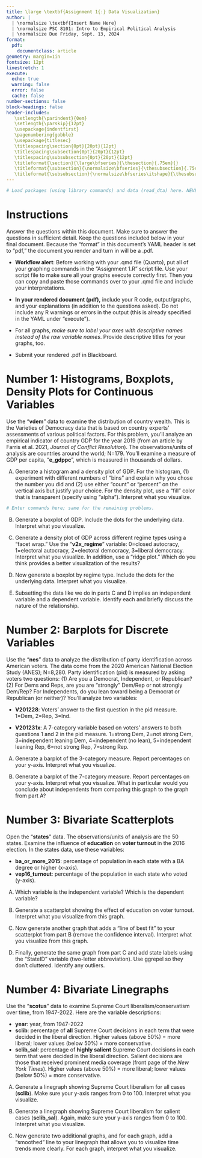 ```yaml
---
title: \large \textbf{Assignment 1{:} Data Visualization}
author: |
  | \normalsize \textbf{Insert Name Here}
  | \normalsize PSC 8101: Intro to Empirical Political Analysis
  | \normalsize Due Friday, Sept. 13, 2024
format: 
  pdf:
    documentclass: article
geometry: margin=1in
fontsize: 12pt
linestretch: 1
execute: 
  echo: true
  warning: false
  error: false
  cache: false
number-sections: false
block-headings: false
header-includes:
   \setlength{\parindent}{0em}
   \setlength{\parskip}{12pt}
   \usepackage{indentfirst}
   \pagenumbering{gobble}
   \usepackage{titlesec}
   \titlespacing\section{0pt}{20pt}{12pt}
   \titlespacing\subsection{0pt}{20pt}{12pt}
   \titlespacing\subsubsection{0pt}{20pt}{12pt}
   \titleformat{\section}{\large\bfseries}{\thesection}{.75em}{}
   \titleformat{\subsection}{\normalsize\bfseries}{\thesubsection}{.75em}{}
   \titleformat{\subsubsection}{\normalsize\bfseries\itshape}{\thesubsubsection}{.75em}{}
---
```


\newpage
\pagenumbering{arabic}


```r
# Load packages (using library commands) and data (read_dta) here. NEVER install packages in Quarto. Always install packages (just once) from your R script (.R files) or in the Console window. 


```

# Instructions

Answer the questions within this document. Make sure to answer the questions in sufficient detail. Keep the questions included below in your final document. Because the "format" in this document's YAML header is set to "pdf," the document you render and turn in will be a .pdf.

-   **Workflow alert**: Before working with your .qmd file (Quarto), put all of your graphing commands in the "Assignment 1.R" script file. Use your script file to make sure all your graphs execute correctly first. Then you can copy and paste those commands over to your .qmd file and include your interpretations. 

-   **In your rendered document (pdf),** include your R code, output/graphs, and your explanations (in addition to the questions asked). Do not include any R warnings or errors in the output (this is already specified in the YAML under "execute"). 

-   For all graphs, *make sure to label your axes with descriptive names instead of the raw variable names*. Provide descriptive titles for your graphs, too.

-   Submit your rendered .pdf in Blackboard.

# Number 1: Histograms, Boxplots, Density Plots for Continuous Variables

Use the "**vdem**" data to examine the distribution of country wealth. This is the Varieties of Democracy data that is based on country experts' assessments of various political factors. For this problem, you'll analyze an empirical indicator of country GDP for the year 2019 (from an article by Farris et al. 2021, *Journal of Conflict Resolution*). The observations/units of analysis are countries around the world; N=179. You'll examine a measure of GDP per capita, "**e_gdppc**", which is measured in thousands of dollars.

A.    Generate a histogram and a density plot of GDP. For the histogram, (1) experiment with different numbers of "bins" and explain why you chose the number you did and (2) use either "count" or "percent" on the vertical axis but justify your choice. For the density plot, use a "fill" color that is transparent (specify using "alpha"). Interpret what you visualize. 

```r
# Enter commands here; same for the remaining problems.

```

B.    Generate a boxplot of GDP. Include the dots for the underlying data. Interpret what you visualize.

C.    Generate a density plot of GDP across different regime types using a "facet wrap." Use the "**v2x_regime**" variable: 0=closed autocracy, 1=electoral autocracy, 2=electoral democracy, 3=liberal democracy. Interpret what you visualize. In addition, use a "ridge plot." Which do you think provides a better visualization of the results? 

D.    Now generate a boxplot by regime type. Include the dots for the underlying data. Interpret what you visualize.

E.    Subsetting the data like we do in parts C and D implies an independent variable and a dependent variable. Identify each and briefly discuss the nature of the relationship.

# Number 2: Barplots for Discrete Variables

Use the "**nes**" data to analyze the distribution of party identification across American voters. The data come from the 2020 American National Election Study (ANES); N=8,280. Party identification (pid) is measured by asking voters two questions: (1) Are you a Democrat, Independent, or Republican? (2) For Dems and Reps, are you are "strongly" Dem/Rep or not strongly Dem/Rep? For Independents, do you lean toward being a Democrat or Republican (or neither)? You'll analyze two variables:

-   **V201228**: Voters' answer to the first question in the pid measure. 1=Dem, 2=Rep, 3=Ind.

-   **V201231x**: A 7-category variable based on voters' answers to both questions 1 and 2 in the pid measure. 1=strong Dem, 2=not strong Dem, 3=independent leaning Dem, 4=independent (no lean), 5=independent leaning Rep, 6=not strong Rep, 7=strong Rep.

A.  Generate a barplot of the 3-category measure. Report percentages on your y-axis. Interpret what you visualize.

B.  Generate a barplot of the 7-category measure. Report percentages on your y-axis. Interpret what you visualize. What in particular would you conclude about independents from comparing this graph to the graph from part A?


# Number 3: Bivariate Scatterplots

Open the "**states**" data. The observations/units of analysis are the 50 states. Examine the influence of **education** on **voter turnout** in the 2016 election. In the states data, use these variables:

-   **ba_or_more_2015**: percentage of population in each state with a BA degree or higher (x-axis).
-   **vep16_turnout**: percentage of the population in each state who voted (y-axis).

A.    Which variable is the independent variable? Which is the dependent variable?

B.    Generate a scatterplot showing the effect of education on voter turnout. Interpret what you visualize from this graph.

C.    Now generate another graph that adds a "line of best fit" to your scatterplot from part B (remove the confidence interval). Interpret what you visualize from this graph.

D.    Finally, generate the same graph from part C and add state labels using the "StateID" variable (two-letter abbreviation). Use ggrepel so they don't cluttered. Identify any outliers.


# Number 4: Bivariate Linegraphs

Use the "**scotus**" data to examine Supreme Court liberalism/conservatism over time, from 1947-2022. Here are the variable descriptions:

-   **year**: year, from 1947-2022
-   **sclib**: percentage of **all** Supreme Court decisions in each term that were decided in the liberal direction. Higher values (above 50%) = more liberal; lower values (below 50%) = more conservative.
-   **sclib_sal**: percentage of **highly salient** Supreme Court decisions in each term that were decided in the liberal direction. Salient decisions are those that received prominent media coverage (front page of the *New York Times*). Higher values (above 50%) = more liberal; lower values (below 50%) = more conservative.

A.  Generate a linegraph showing Supreme Court liberalism for all cases (**sclib**). Make sure your y-axis ranges from 0 to 100. Interpret what you visualize.

B.  Generate a linegraph showing Supreme Court liberalism for salient cases (**sclib_sal**). Again, make sure your y-axis ranges from 0 to 100. Interpret what you visualize.

C.  Now generate two additional graphs, and for each graph, add a "smoothed" line to your linegraph that allows you to visualize time trends more clearly. For each graph, interpret what you visualize.